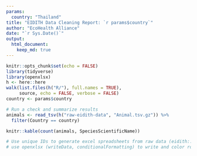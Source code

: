 ```yaml
---
params:
  country: "Thailand"
title: "EIDITH Data Cleaning Report: `r params$country`"
author: "EcoHealth Alliance"
date: "`r Sys.Date()`"
output:
  html_document:
    keep_md: true
---
```


```r
knitr::opts_chunk$set(echo = FALSE)
library(tidyverse)
library(openxlsx)
h <- here::here
walk(list.files(h("R/"), full.names = TRUE),
     source, echo = FALSE, verbose = FALSE)
country <- params$country
```

```r
# Run a check and summarize results
animals <- read_tsv(h("raw-eidith-data", "Animal.tsv.gz")) %>% 
  filter(Country == country)

knitr::kable(count(animals, SpeciesScientificName))
```

```r
# Use unique IDs to generate excel spreadsheets from raw data (eidith::ed2_get()),
# use openxlsx (writeData, conditionalFormatting) to write and color rows of interest

```


